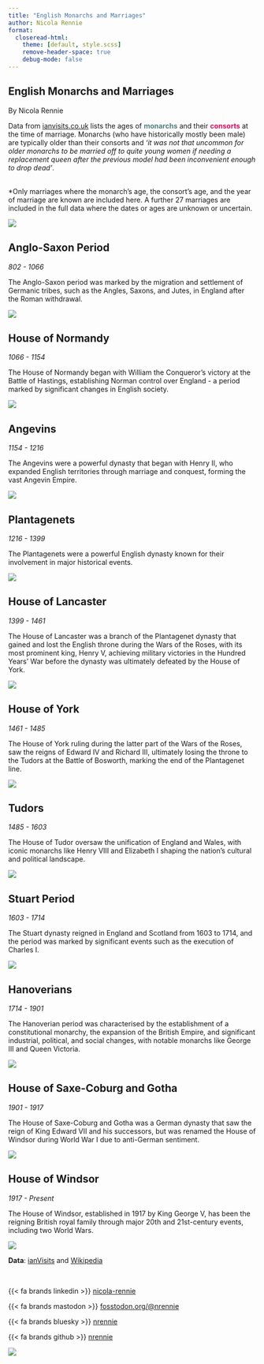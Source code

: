 ```yaml
---
title: "English Monarchs and Marriages"
author: Nicola Rennie
format:
  closeread-html:
    theme: [default, style.scss]
    remove-header-space: true
    debug-mode: false
---
```


:::{.cr-section}

:::{focus-on="cr-main-plot"}
# English Monarchs and Marriages

By Nicola Rennie

:::

Data from [ianvisits.co.uk](https://www.ianvisits.co.uk/articles/a-list-of-monarchs-by-marriage-6857/) lists the ages of [**monarchs**]{style="color:#508080;"} and their [**consorts**]{style="color:#E30B5C;"} at the time of marriage. Monarchs (who have historically mostly been male) are typically older than their consorts and *'it was not that uncommon for older monarchs to be married off to quite young women if needing a replacement queen after the previous model had been inconvenient enough to drop dead'*. 

<br>
*Only marriages where the monarch's age, the consort's age, and the 
year of marriage are known are included here. A further 27 marriages are included 
in the full data where the dates or ages are unknown or uncertain.

:::{#cr-main-plot .scale-to-fill}

![](images/main-plot.png)

:::

:::{focus-on="cr-anglo-saxon"}
## Anglo-Saxon Period

*802 - 1066*

The Anglo-Saxon period was marked by the migration and settlement of Germanic tribes, such as the Angles, Saxons, and Jutes, in England after the Roman withdrawal. 

:::

:::{#cr-anglo-saxon .scale-to-fill}

![](images/anglo-saxons.png)


:::

:::{focus-on="cr-normandy"}
## House of Normandy

*1066 - 1154*

The House of Normandy began with William the Conqueror's victory at the Battle of Hastings, establishing Norman control over England - a period marked by significant changes in English society.

:::

:::{#cr-normandy .scale-to-fill}

![](images/normandy.png)

:::

:::{focus-on="cr-angevins"}
## Angevins

*1154 - 1216*

The Angevins were a powerful dynasty that began with Henry II, who expanded English territories through marriage and conquest, forming the vast Angevin Empire. 
:::

:::{#cr-angevins .scale-to-fill}

![](images/angevins.png)

:::

:::{focus-on="cr-plantagenets"}
## Plantagenets

*1216 - 1399*

The Plantagenets were a powerful English dynasty known for their involvement in major historical events.

:::

:::{#cr-plantagenets .scale-to-fill}

![](images/plantagenets.png)

:::

:::{focus-on="cr-lancaster"}
## House of Lancaster

*1399 - 1461*

The House of Lancaster was a branch of the Plantagenet dynasty that gained and lost the English throne during the Wars of the Roses, with its most prominent king, Henry V, achieving military victories in the Hundred Years' War before the dynasty was ultimately defeated by the House of York.
:::

:::{#cr-lancaster .scale-to-fill}

![](images/lancaster.png)

:::

:::{focus-on="cr-york"}
## House of York

*1461 - 1485*

The House of York ruling during the latter part of the Wars of the Roses, saw the reigns of Edward IV and Richard III, ultimately losing the throne to the Tudors at the Battle of Bosworth, marking the end of the Plantagenet line.
:::

:::{#cr-york .scale-to-fill}

![](images/york.png)

:::

:::{focus-on="cr-tudors"}
## Tudors

*1485 - 1603*

The House of Tudor oversaw the unification of England and Wales, with iconic monarchs like Henry VIII and Elizabeth I shaping the nation's cultural and political landscape.
:::

:::{#cr-tudors .scale-to-fill}

![](images/tudors.png)

:::

:::{focus-on="cr-stuart"}
## Stuart Period

*1603 - 1714*

The Stuart dynasty reigned in England and Scotland from 1603 to 1714, and the period was marked by significant events such as the execution of Charles I.
:::

:::{#cr-stuart .scale-to-fill}

![](images/stuart.png)

:::

:::{focus-on="cr-hanoverians"}
## Hanoverians

*1714 - 1901*

The Hanoverian period was characterised by the establishment of a constitutional monarchy, the expansion of the British Empire, and significant industrial, political, and social changes, with notable monarchs like George III and Queen Victoria.
:::

:::{#cr-hanoverians .scale-to-fill}

![](images/hanoverians.png)

:::

:::{focus-on="cr-saxe-coburg"}
## House of Saxe-Coburg and Gotha

*1901 - 1917*

The House of Saxe-Coburg and Gotha was a German dynasty that saw the reign of King Edward VII and his successors, but was renamed the House of Windsor during World War I due to anti-German sentiment.
:::

:::{#cr-saxe-coburg .scale-to-fill}

![](images/saxe-coburg.png)

:::

:::{focus-on="cr-windsor"}
## House of Windsor

*1917 - Present*

The House of Windsor, established in 1917 by King George V, has been the reigning British royal family through major 20th and 21st-century events, including two World Wars.

:::

:::{#cr-windsor .scale-to-fill}

![](images/windsor.png)

:::


:::{focus-on="cr-data"}

**Data**: [ianVisits](https://www.ianvisits.co.uk/articles/a-list-of-monarchs-by-marriage-6857/) and [Wikipedia](https://en.wikipedia.org/wiki/History_of_monarchy_in_the_United_Kingdom)

<br>

{{< fa brands linkedin >}} [nicola-rennie](https://www.linkedin.com/in/nicola-rennie/)

{{< fa brands mastodon >}} [fosstodon.org/@nrennie](https://fosstodon.org/@nrennie)

{{< fa brands bluesky >}} [nrennie](https://bsky.app/profile/nrennie.bsky.social)

{{< fa brands github >}} [nrennie](https://github.com/nrennie)


:::

:::{#cr-data .scale-to-fill}

![](images/main-plot.png)

:::


:::
